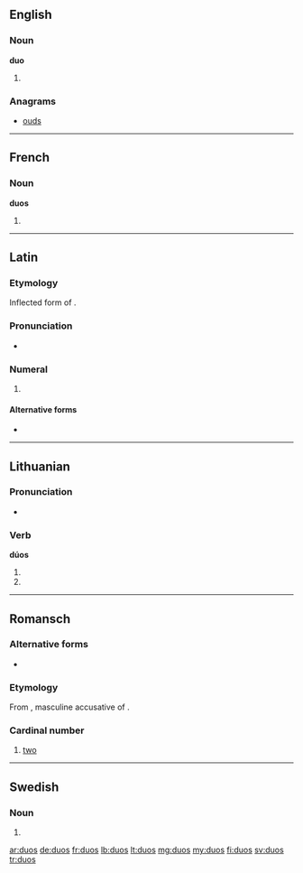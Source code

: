 ==English==

===Noun===
'''duo'''

# {{plural of|duo}}

===Anagrams===
* [[ouds#English|ouds]]

----

==French==

===Noun===
'''duos''' {{m}}

# {{plural of|duo|lang=fr}}

----

==Latin==

===Etymology===
Inflected form of {{term|duo||two|lang=la}}.

===Pronunciation===
* {{a|Classical}} {{IPA|/ˈdu.oːs/||lang=la}}

===Numeral===
{{la-num-form|duōs}}

# {{inflection of|duo||acc|m|lang=la}}

====Alternative forms====
* {{l|la|duo}}

----

==Lithuanian==

===Pronunciation===
* {{IPA|[ˈduɔs]|lang=lt}}

===Verb===
'''dúos'''

# {{lt-form-verb|3s|fut|duoti}}
# {{lt-form-verb|3p|fut|duoti}}

----

==Romansch==

===Alternative forms===
* {{qualifier|Rumantsch Grischun|Sursilvan|Sutsilvan|Surmiran}} {{l|rm|dus}}

===Etymology===
From {{etyl|la|rm}} {{term|duos|duōs|lang=pt}}, masculine accusative of {{term|duo|lang=la}}.

===Cardinal number===
{{head|rm|number}}

# {{context|Puter|Vallader|cardinal|lang=rm}} [[two]]

----

==Swedish==

===Noun===
{{head|sv|noun form}}

# {{sv-noun-form-indef-gen|duo}}

[[ar:duos]]
[[de:duos]]
[[fr:duos]]
[[lb:duos]]
[[lt:duos]]
[[mg:duos]]
[[my:duos]]
[[fi:duos]]
[[sv:duos]]
[[tr:duos]]